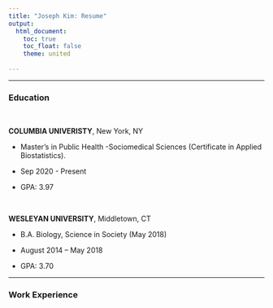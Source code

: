 ```yaml
---
title: "Joseph Kim: Resume"
output: 
  html_document:
    toc: true
    toc_float: false
    theme: united
    
---
```


-----

### Education
  
&nbsp;

**COLUMBIA UNIVERISTY**, New York, NY 

  * Master’s in Public Health
      -Sociomedical Sciences (Certificate in Applied Biostatistics). 
      
  * Sep 2020 - Present
  
  * GPA: 3.97
  
&nbsp;

**WESLEYAN UNIVERSITY**, Middletown, CT 

  * B.A. Biology, Science in Society (May 2018)

  * August 2014 – May 2018 
  
  * GPA: 3.70 

-----

### Work Experience
